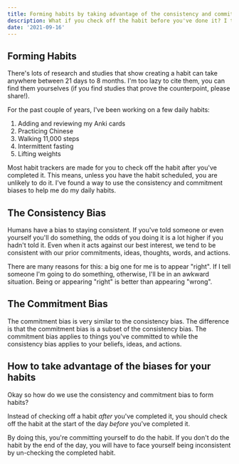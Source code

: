 ```yaml
---
title: Forming habits by taking advantage of the consistency and commitment biases.
description: What if you check off the habit before you've done it? I think it'll lead you to forming habits better.
date: '2021-09-16'
---
```


## Forming Habits

There's lots of research and studies that show creating a habit can take anywhere between 21 days to 8 months. I'm too lazy to cite them, you can find them yourselves (if you find studies that prove the counterpoint, please share!).

For the past couple of years, I've been working on a few daily habits:

1. Adding and reviewing my Anki cards
1. Practicing Chinese
1. Walking 11,000 steps
1. Intermittent fasting
1. Lifting weights

Most habit trackers are made for you to check off the habit after you've completed it. This means, unless you have the habit scheduled, you are unlikely to do it. I've found a way to use the consistency and commitment biases to help me do my daily habits.

## The Consistency Bias

Humans have a bias to staying consistent. If you've told someone or even yourself you'll do something, the odds of you doing it is a lot higher if you hadn't told it. Even when it acts against our best interest, we tend to be consistent with our prior commitments, ideas, thoughts, words, and actions.

There are many reasons for this: a big one for me is to appear "right". If I tell someone I'm going to do something, otherwise, I'll be in an awkward situation. Being or appearing "right" is better than appearing "wrong".

## The Commitment Bias

The commitment bias is very similar to the consistency bias. The difference is that the commitment bias is a subset of the consistency bias. The commitment bias applies to things you've committed to while the consistency bias applies to your beliefs, ideas, and actions.

## How to take advantage of the biases for your habits

Okay so how do we use the consistency and commitment bias to form habits?

Instead of checking off a habit _after_ you've completed it, you should check off the habit at the start of the day _before_ you've completed it.

By doing this, you're committing yourself to do the habit. If you don't do the habit by the end of the day, you will have to face yourself being inconsistent by un-checking the completed habit.
